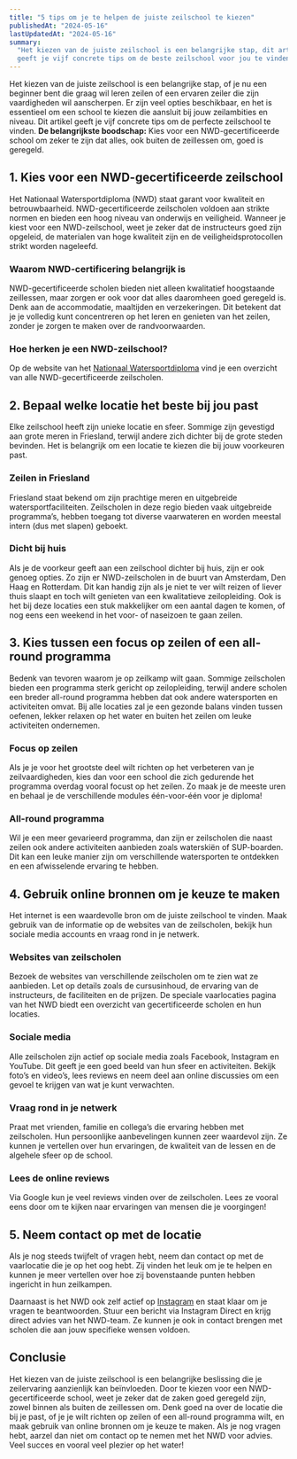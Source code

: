 ```yaml
---
title: "5 tips om je te helpen de juiste zeilschool te kiezen"
publishedAt: "2024-05-16"
lastUpdatedAt: "2024-05-16"
summary:
  "Het kiezen van de juiste zeilschool is een belangrijke stap, dit artikel
  geeft je vijf concrete tips om de beste zeilschool voor jou te vinden!"
---
```


Het kiezen van de juiste zeilschool is een belangrijke stap, of je nu een
beginner bent die graag wil leren zeilen of een ervaren zeiler die zijn
vaardigheden wil aanscherpen. Er zijn veel opties beschikbaar, en het is
essentieel om een school te kiezen die aansluit bij jouw zeilambities en niveau.
Dit artikel geeft je vijf concrete tips om de perfecte zeilschool te vinden.
**De belangrijkste boodschap:** Kies voor een NWD-gecertificeerde school om
zeker te zijn dat alles, ook buiten de zeillessen om, goed is geregeld.

## 1. Kies voor een NWD-gecertificeerde zeilschool

Het Nationaal Watersportdiploma (NWD) staat garant voor kwaliteit en
betrouwbaarheid. NWD-gecertificeerde zeilscholen voldoen aan strikte normen en
bieden een hoog niveau van onderwijs en veiligheid. Wanneer je kiest voor een
NWD-zeilschool, weet je zeker dat de instructeurs goed zijn opgeleid, de
materialen van hoge kwaliteit zijn en de veiligheidsprotocollen strikt worden
nageleefd.

### Waarom NWD-certificering belangrijk is

NWD-gecertificeerde scholen bieden niet alleen kwalitatief hoogstaande
zeillessen, maar zorgen er ook voor dat alles daaromheen goed geregeld is. Denk
aan de accommodatie, maaltijden en verzekeringen. Dit betekent dat je je
volledig kunt concentreren op het leren en genieten van het zeilen, zonder je
zorgen te maken over de randvoorwaarden.

### Hoe herken je een NWD-zeilschool?

Op de website van het
[Nationaal Watersportdiploma](http://www.nationaalwatersportdiploma.nl/vaarlocaties)
vind je een overzicht van alle NWD-gecertificeerde zeilscholen.

## 2. Bepaal welke locatie het beste bij jou past

Elke zeilschool heeft zijn unieke locatie en sfeer. Sommige zijn gevestigd aan
grote meren in Friesland, terwijl andere zich dichter bij de grote steden
bevinden. Het is belangrijk om een locatie te kiezen die bij jouw voorkeuren
past.

### Zeilen in Friesland

Friesland staat bekend om zijn prachtige meren en uitgebreide
watersportfaciliteiten. Zeilscholen in deze regio bieden vaak uitgebreide
programma’s, hebben toegang tot diverse vaarwateren en worden meestal intern
(dus met slapen) geboekt.

### Dicht bij huis

Als je de voorkeur geeft aan een zeilschool dichter bij huis, zijn er ook genoeg
opties. Zo zijn er NWD-zeilscholen in de buurt van Amsterdam, Den Haag en
Rotterdam. Dit kan handig zijn als je niet te ver wilt reizen of liever thuis
slaapt en toch wilt genieten van een kwalitatieve zeilopleiding. Ook is het bij
deze locaties een stuk makkelijker om een aantal dagen te komen, of nog eens een
weekend in het voor- of naseizoen te gaan zeilen.

## 3. Kies tussen een focus op zeilen of een all-round programma

Bedenk van tevoren waarom je op zeilkamp wilt gaan. Sommige zeilscholen bieden
een programma sterk gericht op zeilopleiding, terwijl andere scholen een breder
all-round programma hebben dat ook andere watersporten en activiteiten omvat.
Bij alle locaties zal je een gezonde balans vinden tussen oefenen, lekker
relaxen op het water en buiten het zeilen om leuke activiteiten ondernemen.

### Focus op zeilen

Als je je voor het grootste deel wilt richten op het verbeteren van je
zeilvaardigheden, kies dan voor een school die zich gedurende het programma
overdag vooral focust op het zeilen. Zo maak je de meeste uren en behaal je de
verschillende modules één-voor-één voor je diploma!

### All-round programma

Wil je een meer gevarieerd programma, dan zijn er zeilscholen die naast zeilen
ook andere activiteiten aanbieden zoals waterskiën of SUP-boarden. Dit kan een
leuke manier zijn om verschillende watersporten te ontdekken en een afwisselende
ervaring te hebben.

## 4. Gebruik online bronnen om je keuze te maken

Het internet is een waardevolle bron om de juiste zeilschool te vinden. Maak
gebruik van de informatie op de websites van de zeilscholen, bekijk hun sociale
media accounts en vraag rond in je netwerk.

### Websites van zeilscholen

Bezoek de websites van verschillende zeilscholen om te zien wat ze aanbieden.
Let op details zoals de cursusinhoud, de ervaring van de instructeurs, de
faciliteiten en de prijzen. De speciale vaarlocaties pagina van het NWD biedt
een overzicht van gecertificeerde scholen en hun locaties.

### Sociale media

Alle zeilscholen zijn actief op sociale media zoals Facebook, Instagram en
YouTube. Dit geeft je een goed beeld van hun sfeer en activiteiten. Bekijk
foto’s en video’s, lees reviews en neem deel aan online discussies om een gevoel
te krijgen van wat je kunt verwachten.

### Vraag rond in je netwerk

Praat met vrienden, familie en collega’s die ervaring hebben met zeilscholen.
Hun persoonlijke aanbevelingen kunnen zeer waardevol zijn. Ze kunnen je
vertellen over hun ervaringen, de kwaliteit van de lessen en de algehele sfeer
op de school.

### Lees de online reviews

Via Google kun je veel reviews vinden over de zeilscholen. Lees ze vooral eens
door om te kijken naar ervaringen van mensen die je voorgingen!

## 5. Neem contact op met de locatie

Als je nog steeds twijfelt of vragen hebt, neem dan contact op met de
vaarlocatie die je op het oog hebt. Zij vinden het leuk om je te helpen en
kunnen je meer vertellen over hoe zij bovenstaande punten hebben ingericht in
hun zeilkampen.

Daarnaast is het NWD ook zelf actief op
[Instagram](https://www.instagram.com/nationaalwatersportdiploma) en staat klaar
om je vragen te beantwoorden. Stuur een bericht via Instagram Direct en krijg
direct advies van het NWD-team. Ze kunnen je ook in contact brengen met scholen
die aan jouw specifieke wensen voldoen.

## Conclusie

Het kiezen van de juiste zeilschool is een belangrijke beslissing die je
zeilervaring aanzienlijk kan beïnvloeden. Door te kiezen voor een
NWD-gecertificeerde school, weet je zeker dat de zaken goed geregeld zijn, zowel
binnen als buiten de zeillessen om. Denk goed na over de locatie die bij je
past, of je je wilt richten op zeilen of een all-round programma wilt, en maak
gebruik van online bronnen om je keuze te maken. Als je nog vragen hebt, aarzel
dan niet om contact op te nemen met het NWD voor advies. Veel succes en vooral
veel plezier op het water!
